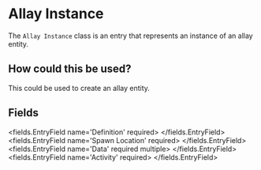 
# Allay Instance

The `Allay Instance` class is an entry that represents an instance of an allay entity.

## How could this be used?

This could be used to create an allay entity.


## Fields

<fields.EntryField name='Definition' required>
</fields.EntryField>
<fields.EntryField name='Spawn Location' required>
</fields.EntryField>
<fields.EntryField name='Data' required multiple>
</fields.EntryField>
<fields.EntryField name='Activity' required>
</fields.EntryField>
